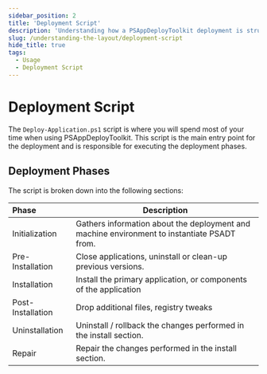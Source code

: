 ```yaml
---
sidebar_position: 2
title: 'Deployment Script'
description: 'Understanding how a PSAppDeployToolkit deployment is structured.'
slug: /understanding-the-layout/deployment-script
hide_title: true
tags:
  - Usage
  - Deployment Script
---
```


# Deployment Script

The `Deploy-Application.ps1` script is where you will spend most of your time when using PSAppDeployToolkit. This script is the main entry point for the deployment and is responsible for executing the deployment phases.

## Deployment Phases

The script is broken down into the following sections:

| Phase             | Description                                                                                 |
| :---------------- | ------------------------------------------------------------------------------------------- |
| Initialization    | Gathers information about the deployment and machine environment to instantiate PSADT from. |
| Pre-Installation  | Close applications, uninstall or clean-up previous versions.                                |
| Installation      | Install the primary application, or components of the application                           |
| Post-Installation | Drop additional files, registry tweaks                                                      |
| Uninstallation    | Uninstall / rollback the changes performed in the install section.                          |
| Repair            | Repair the changes performed in the install section.                                        |
